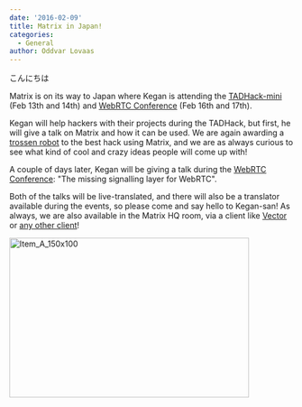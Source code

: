 ```yaml
---
date: '2016-02-09'
title: Matrix in Japan!
categories:
  - General
author: Oddvar Lovaas
---
```


こんにちは 

Matrix is on its way to Japan where Kegan is attending the <a href="http://tadhack.com/2016/mini-japan/">TADHack-mini</a> (Feb 13th and 14th) and <a href="http://webrtcconference.jp/">WebRTC Conference</a> (Feb 16th and 17th).

Kegan will help hackers with their projects during the TADHack, but first, he will give a talk on Matrix and how it can be used. We are again awarding a <a href="http://www.trossenrobotics.com/">trossen robot</a> to the best hack using Matrix, and we are as always curious to see what kind of cool and crazy ideas people will come up with!

A couple of days later, Kegan will be giving a talk during the <a href="http://webrtcconference.jp/session/#">WebRTC Conference</a>: "The missing signalling layer for WebRTC". 

Both of the talks will be live-translated, and there will also be a translator available during the events, so please come and say hello to Kegan-san! As always, we are also available in the Matrix HQ room, via a client like <a href="https://vector.im/beta/#/room/#matrix:matrix.org">Vector</a> or <a href="http://matrix.org/blog/try-matrix-now/">any other client</a>!

<img src="/blog/wp-content/uploads/2016/02/Item_A_150x100.jpg" alt="Item_A_150x100" width="425" height="283" class="aligncenter size-full wp-image-1512" />